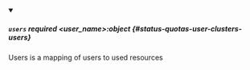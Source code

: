
<details className="config-field" data-expandable="false" open>
<summary>

##### `users` <span className="config-field-required" data-required="false">required</span> <span className="config-field-type">&lt;user_name&gt;:object</span> <span className="config-field-default"></span> <span className="config-field-enum"></span> {#status-quotas-user-clusters-users}

Users is a mapping of users to used resources

</summary>



</details>
